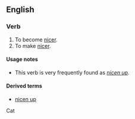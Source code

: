 ==English==

===Verb===
{{en-verb}}

# To become [[nice]]r.
# To make [[nice]]r.

====Usage notes====
* This verb is very frequently found as ''[[nicen up]]''.

====Derived terms====
*[[nicen up]]
Cat